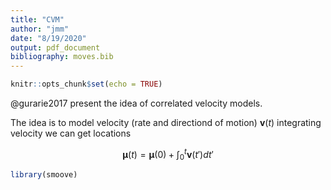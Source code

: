 ```yaml
---
title: "CVM"
author: "jmm"
date: "8/19/2020"
output: pdf_document
bibliography: moves.bib
---
```


```r
knitr::opts_chunk$set(echo = TRUE)
```



@gurarie2017 present the idea of correlated velocity models.

The idea is to model velocity (rate and directiond of motion) $\mathbf{v}(t)$ 
integrating velocity we can get locations

$$
\boldsymbol{\mu}(t) = \boldsymbol{\mu}(0) + \int_0^{t} \mathbf{v}(t')dt'
$$

```r
library(smoove)
```


